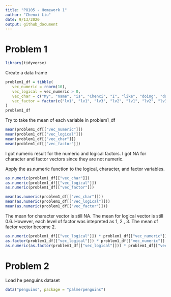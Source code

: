 ```yaml
---
title: "P8105 - Homework 1"
author: "Chenxi Liu"
date: 9/13/2020
output: github_document
---
```


# Problem 1

```r
library(tidyverse)
```


Create a data frame
```r
problem1_df = tibble(
   vec_numeric = rnorm(10),
   vec_logical = vec_numeric > 0,
   vec_char = c("My", "name", "is", "Chenxi", "I", "like", "doing", "data", "science", "peroid"), 
   vec_factor = factor(c("lv1", "lv1", "lv3", "lv2", "lv1", "lv2", "lv3", "lv2", "lv3", "lv2"))
)
problem1_df
```

Try to take the mean of each variable in problem1_df
```r
mean(problem1_df[["vec_numeric"]])
mean(problem1_df[["vec_logical"]])
mean(problem1_df[["vec_char"]])
mean(problem1_df[["vec_factor"]])
```
I got numeric result for the numeric and logical factors. I got NA for character and factor vectors since they are not numeric. 


Apply the as.numeric function to the logical, character, and factor variables.
```r
as.numeric(problem1_df[["vec_char"]])
as.numeric(problem1_df[["vec_logical"]])
as.numeric(problem1_df[["vec_factor"]])

mean(as.numeric(problem1_df[["vec_char"]]))
mean(as.numeric(problem1_df[["vec_logical"]]))
mean(as.numeric(problem1_df[["vec_factor"]]))
```
The mean for character vector is still NA. The mean for logical vector is still 0.6. However, each level of factor was intepreted as 1, 2 , 3. The mean of factor vector become 2.

```r
as.numeric(problem1_df[["vec_logical"]]) * problem1_df[["vec_numeric"]]
as.factor(problem1_df[["vec_logical"]]) * problem1_df[["vec_numeric"]]
as.numeric(as.factor(problem1_df[["vec_logical"]])) * problem1_df[["vec_numeric"]]
```


# Problem 2
Load he penguins dataset
```r
data("penguins", package = "palmerpenguins")
```

